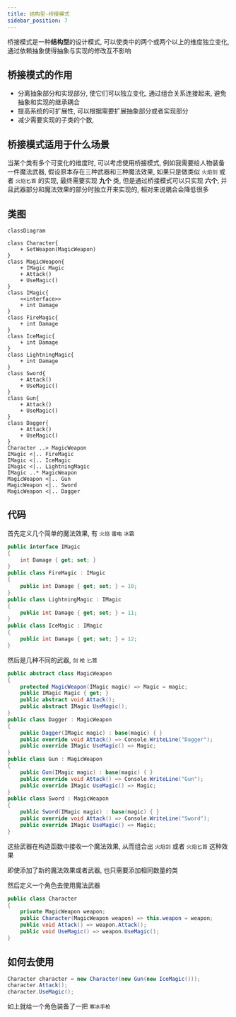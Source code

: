 ```yaml
---
title: 结构型-桥接模式
sidebar_position: 7
---
```


桥接模式是一种**结构型**的设计模式, 可以使类中的两个或两个以上的维度独立变化, 通过依赖抽象使得抽象与实现的修改互不影响

## 桥接模式的作用

* 分离抽象部分和实现部分, 使它们可以独立变化, 通过组合关系连接起来, 避免抽象和实现的继承耦合
* 提高系统的可扩展性, 可以根据需要扩展抽象部分或者实现部分
* 减少需要实现的子类的个数, 

## 桥接模式适用于什么场景

当某个类有多个可变化的维度时, 可以考虑使用桥接模式, 例如我需要给人物装备一件魔法武器, 假设原本存在三种武器和三种魔法效果, 如果只是做类似 `火焰剑` 或者 `火焰匕首` 的实现, 最终需要实现 **九个** 类, 但是通过桥接模式可以只实现 **六个**, 并且武器部分和魔法效果的部分时独立开来实现的, 相对来说耦合会降低很多

## 类图

```mermaid
classDiagram

class Character{
    + SetWeapon(MagicWeapon)
}
class MagicWeapon{
    + IMagic Magic
    + Attack()
    + UseMagic()
}
class IMagic{
    <<interface>>
    + int Damage
}
class FireMagic{
    + int Damage
}
class IceMagic{
    + int Damage
}
class LightningMagic{
    + int Damage
}
class Sword{
    + Attack()
    + UseMagic()
}
class Gun{
    + Attack()
    + UseMagic()
}
class Dagger{
    + Attack()
    + UseMagic()
}
Character ..> MagicWeapon
IMagic <|.. FireMagic
IMagic <|.. IceMagic
IMagic <|.. LightningMagic
IMagic ..* MagicWeapon
MagicWeapon <|.. Gun
MagicWeapon <|.. Sword
MagicWeapon <|.. Dagger
```

## 代码

首先定义几个简单的魔法效果, 有 `火焰` `雷电` `冰霜`

```csharp
public interface IMagic
{
    int Damage { get; set; }
}
public class FireMagic : IMagic
{
    public int Damage { get; set; } = 10;
}
public class LightningMagic : IMagic
{
    public int Damage { get; set; } = 11;
}
public class IceMagic : IMagic
{
    public int Damage { get; set; } = 12;
}
```

然后是几种不同的武器, `剑` `枪` `匕首`

```csharp
public abstract class MagicWeapon
{
    protected MagicWeapon(IMagic magic) => Magic = magic;
    public IMagic Magic { get; }
    public abstract void Attack();
    public abstract IMagic UseMagic();
}
public class Dagger : MagicWeapon
{
    public Dagger(IMagic magic) : base(magic) { }
    public override void Attack() => Console.WriteLine("Dagger");
    public override IMagic UseMagic() => Magic;
}
public class Gun : MagicWeapon
{
    public Gun(IMagic magic) : base(magic) { }
    public override void Attack() => Console.WriteLine("Gun");
    public override IMagic UseMagic() => Magic;
}
public class Sword : MagicWeapon
{
    public Sword(IMagic magic) : base(magic) { }
    public override void Attack() => Console.WriteLine("Sword");
    public override IMagic UseMagic() => Magic;
}
```

这些武器在构造函数中接收一个魔法效果, 从而组合出 `火焰剑` 或者 `火焰匕首` 这种效果

即使添加了新的魔法效果或者武器, 也只需要添加相同数量的类

然后定义一个角色去使用魔法武器

```csharp
public class Character
{
    private MagicWeapon weapon;
    public Character(MagicWeapon weapon) => this.weapon = weapon;
    public void Attack() => weapon.Attack();
    public void UseMagic() => weapon.UseMagic();
}
```

## 如何去使用

```csharp
Character character = new Character(new Gun(new IceMagic()));
character.Attack();
character.UseMagic();
```

如上就给一个角色装备了一把 `寒冰手枪`
